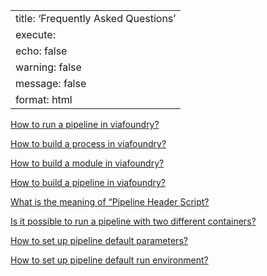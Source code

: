 
---
title: 'Frequently Asked Questions'
execute:
  echo: false
  warning: false
  message: false
format: html
---


[How to run a pipeline in viafoundry?](https://viascientific.github.io/vfdocs/ViaFoundry/run/)
    
[How to build a process in viafoundry?](https://viascientific.github.io/vfdocs/ViaFoundry/process/)
        
[How to build a module in viafoundry?](https://viascientific.github.io/vfdocs/ViaFoundry/pipeline_guide/)
        
[How to build a pipeline in viafoundry?](https://viascientific.github.io/vfdocs/ViaFoundry/pipeline_guide/)
 
[What is the meaning of "Pipeline Header Script?](https://viascientific.github.io/vfdocs/ViaFoundry/pipeline_guide/#pipeline-header-script)

[Is it possible to run a pipeline with two different containers?](https://www.nextflow.io/docs/latest/docker.html)

[How to set up pipeline default parameters?](https://viascientific.github.io/vfdocs/ViaFoundry/pipeline_guide/#adding-pipeline-inputs-by-pipeline-header-script)

[How to set up pipeline default run environment?](https://viascientific.github.io/vfdocs/ViaFoundry/pipeline_guide/#autofill-feature-for-pipeline-properties)

